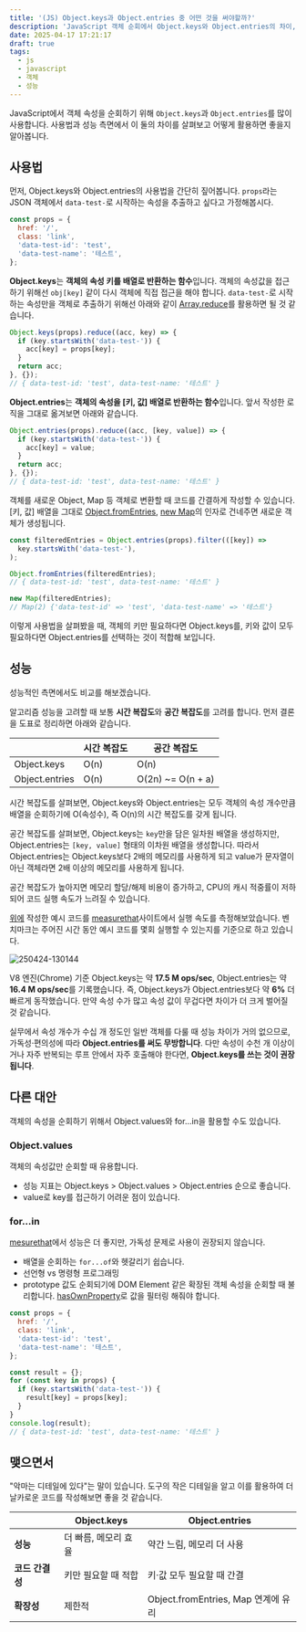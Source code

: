 ```yaml
---
title: '(JS) Object.keys과 Object.entries 중 어떤 것을 써야할까?'
description: 'JavaScript 객체 순회에서 Object.keys와 Object.entries의 차이, 성능, 실전 활용법, for...in과의 비교까지 한 번에 정리합니다'
date: 2025-04-17 17:21:17
draft: true
tags:
  - js
  - javascript
  - 객체
  - 성능
---
```


JavaScript에서 객체 속성을 순회하기 위해 `Object.keys`과 `Object.entries`를 많이 사용합니다.
사용법과 성능 측면에서 이 둘의 차이를 살펴보고 어떻게 활용하면 좋을지 알아봅니다.

## 사용법

먼저, Object.keys와 Object.entries의 사용법을 간단히 짚어봅니다.
`props`라는 JSON 객체에서 `data-test-`로 시작하는 속성을 추출하고 싶다고 가정해봅시다.

```js
const props = {
  href: '/',
  class: 'link',
  'data-test-id': 'test',
  'data-test-name': '테스트',
};
```

**Object.keys**는 **객체의 속성 키를 배열로 반환하는 함수**입니다. 객체의 속성값을 접근하기 위해선 `obj[key]` 같이 다시 객체에 직접 접근을 해야 합니다. `data-test-`로 시작하는 속성만을 객체로 추출하기 위해선 아래와 같이 [Array.reduce](https://developer.mozilla.org/ko/docs/Web/JavaScript/Reference/Global_Objects/Array/reduce)를 활용하면 될 것 같습니다.

```js /Object.keys/
Object.keys(props).reduce((acc, key) => {
  if (key.startsWith('data-test-')) {
    acc[key] = props[key];
  }
  return acc;
}, {});
// { data-test-id: 'test', data-test-name: '테스트' }
```

**Object.entries**는 **객체의 속성을 [키, 값] 배열로 반환하는 함수**입니다. 앞서 작성한 로직을 그대로 옮겨보면 아래와 같습니다.

```js /Object.entries/
Object.entries(props).reduce((acc, [key, value]) => {
  if (key.startsWith('data-test-')) {
    acc[key] = value;
  }
  return acc;
}, {});
// { data-test-id: 'test', data-test-name: '테스트' }
```

객체를 새로운 Object, Map 등 객체로 변환할 때 코드를 간결하게 작성할 수 있습니다. [키, 값] 배열을 그대로 [Object.fromEntries](https://developer.mozilla.org/en-US/docs/Web/JavaScript/Reference/Global_Objects/Object/fromEntries), [new Map](https://developer.mozilla.org/ko/docs/Web/JavaScript/Reference/Global_Objects/Map/Map)의 인자로 건네주면 새로운 객체가 생성됩니다.

```js /Object.fromEntries/ /new Map/
const filteredEntries = Object.entries(props).filter(([key]) =>
  key.startsWith('data-test-'),
);

Object.fromEntries(filteredEntries);
// { data-test-id: 'test', data-test-name: '테스트' }

new Map(filteredEntries);
// Map(2) {'data-test-id' => 'test', 'data-test-name' => '테스트'}
```

이렇게 사용법을 살펴봤을 때, 객체의 키만 필요하다면 Object.keys를, 키와 값이 모두 필요하다면 Object.entries를 선택하는 것이 적합해 보입니다.

## 성능

성능적인 측면에서도 비교를 해보겠습니다.

알고리즘 성능을 고려할 때 보통 **시간 복잡도**와 **공간 복잡도**를 고려를 합니다. 먼저 결론을 도표로 정리하면 아래와 같습니다.

|                | 시간 복잡도 | 공간 복잡도       |
| -------------- | ----------- | ----------------- |
| Object.keys    | O(n)        | O(n)              |
| Object.entries | O(n)        | O(2n) ~= O(n + a) |

시간 복잡도를 살펴보면, Object.keys와 Object.entries는 모두 객체의 속성 개수만큼 배열을 순회하기에 O(속성수), 즉 O(n)의 시간 복잡도를 갖게 됩니다.

공간 복잡도를 살펴보면, Object.keys는 `key`만을 담은 일차원 배열을 생성하지만, Object.entries는 `[key, value]` 형태의 이차원 배열을 생성합니다. 따라서 Object.entries는 Object.keys보다 2배의 메모리를 사용하게 되고 value가 문자열이 아닌 객체라면 2배 이상의 메모리를 사용하게 됩니다.

공간 복잡도가 높아지면 메모리 할당/해제 비용이 증가하고, CPU의 캐시 적중률이 저하되어 코드 실행 속도가 느려질 수 있습니다.

[위에](#사용법) 작성한 예시 코드를 [measurethat](https://www.measurethat.net/Benchmarks/ShowResult/601319)사이트에서 실행 속도를 측정해보았습니다. 벤치마크는 주어진 시간 동안 예시 코드를 몇회 실행할 수 있는지를 기준으로 하고 있습니다.

![250424-130144](/img/js-object-key-entries/250424-130144.avif)

V8 엔진(Chrome) 기준 Object.keys는 약 **17.5 M ops/sec**, Object.entries는 약 **16.4 M ops/sec**를 기록했습니다. 즉, Object.keys가 Object.entries보다 약 **6%** 더 빠르게 동작했습니다. 만약 속성 수가 많고 속성 값이 무겁다면 차이가 더 크게 벌어질 것 같습니다.

실무에서 속성 개수가 수십 개 정도인 일반 객체를 다룰 때 성능 차이가 거의 없으므로, 가독성·편의성에 따라 **Object.entries를 써도 무방합니다**. 다만 속성이 수천 개 이상이거나 자주 반복되는 루프 안에서 자주 호출해야 한다면, **Object.keys를 쓰는 것이 권장됩니다**.

## 다른 대안

객체의 속성을 순회하기 위해서 Object.values와 for…in을 활용할 수도 있습니다.

### Object.values

객체의 속성값만 순회할 때 유용합니다.

- 성능 지표는 Object.keys > Object.values > Object.entries 순으로 좋습니다.
- value로 key를 접근하기 어려운 점이 있습니다.

### for…in

[mesurethat](https://www.measurethat.net/Benchmarks/ShowResult/601318)에서 성능은 더 좋지만, 가독성 문제로 사용이 권장되지 않습니다.

- 배열을 순회하는 `for...of`와 헷갈리기 쉽습니다.
- 선언형 vs 명령형 프로그래밍
- prototype 값도 순회되기에 DOM Element 같은 확장된 객체 속성을 순회할 때 불리합니다. [hasOwnProperty](https://developer.mozilla.org/ko/docs/Web/JavaScript/Reference/Global_Objects/Object/hasOwnProperty)로 값을 필터링 해줘야 합니다.

```js
const props = {
  href: '/',
  class: 'link',
  'data-test-id': 'test',
  'data-test-name': '테스트',
};

const result = {};
for (const key in props) {
  if (key.startsWith('data-test-')) {
    result[key] = props[key];
  }
}
console.log(result);
// { data-test-id: 'test', data-test-name: '테스트' }
```

## 맺으면서

"악마는 디테일에 있다"는 말이 있습니다.
도구의 작은 디테일을 알고 이를 활용하여 더 날카로운 코드를 작성해보면 좋을 것 같습니다.

|                 | Object.keys          | Object.entries                      |
| --------------- | -------------------- | ----------------------------------- |
| **성능**        | 더 빠름, 메모리 효율 | 약간 느림, 메모리 더 사용           |
| **코드 간결성** | 키만 필요할 때 적합  | 키·값 모두 필요할 때 간결           |
| **확장성**      | 제한적               | Object.fromEntries, Map 연계에 유리 |
